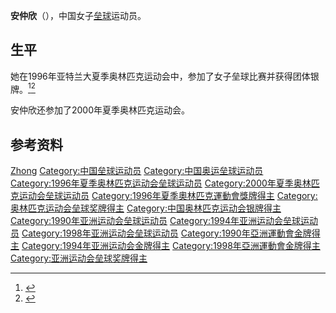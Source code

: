 {{expand|time=2017-04-15T00:34:21+00:00}}
{{Infobox sportsperson
| name           = 安仲欣
| birth_date     = {{Birth date and age|1971|6|29}}
|show-medals=yes
|medaltemplates={{MedalSport | 女子[[垒球|垒球]]}}
{{MedalCountry | {{CHN}} }}
{{MedalCompetition|[[奥林匹克运动会|奥林匹克运动会]]}}
{{MedalSilver | [[1996年夏季奥林匹克运动会|1996年 亚特兰大]] |[[1996年夏季奥林匹克运动会垒球比赛|女子垒球]]}}
}}

'''安仲欣'''（{{bd|1971年|6月29日|}}），中国女子[[垒球|垒球]]运动员。

== 生平 ==
她在1996年亚特兰大夏季奥林匹克运动会中，参加了女子垒球比赛并获得团体银牌。<ref name=sref>{{cite web |url=http://www.databaseolympics.com/players/playerpage.htm?ilkid=ANZHO01 |accessdate=2012-05-23 |title=An Zhongxin |deadurl=yes |archiveurl=https://web.archive.org/web/20070930032015/http://www.databaseolympics.com/players/playerpage.htm?ilkid=ANZHO01 |archivedate=2007-09-30 }}</ref><ref>{{cite web|url=http://sports.sina.com.cn/others/200002/1223730.shtml|title=电话费上万--国家女垒接手安仲欣的故事|publisher=新浪体育|date=2000-02-12|accessdate=2017-03-16|archive-date=2017-03-17|archive-url=https://web.archive.org/web/20170317054733/http://sports.sina.com.cn/others/200002/1223730.shtml|dead-url=no}}</ref>

安仲欣还参加了2000年夏季奥林匹克运动会。

==参考资料==
{{Reflist}}

{{Authority control}}
{{DEFAULTSORT:An安}}
[[Category:安姓|Zhong]]
[[Category:中国垒球运动员|Category:中国垒球运动员]]
[[Category:中国奥运垒球运动员|Category:中国奥运垒球运动员]]
[[Category:1996年夏季奥林匹克运动会垒球运动员|Category:1996年夏季奥林匹克运动会垒球运动员]]
[[Category:2000年夏季奥林匹克运动会垒球运动员|Category:2000年夏季奥林匹克运动会垒球运动员]]
[[Category:1996年夏季奧林匹克運動會獎牌得主|Category:1996年夏季奧林匹克運動會獎牌得主]]
[[Category:奥林匹克运动会垒球奖牌得主|Category:奥林匹克运动会垒球奖牌得主]]
[[Category:中国奥林匹克运动会银牌得主|Category:中国奥林匹克运动会银牌得主]]
[[Category:1990年亚洲运动会垒球运动员|Category:1990年亚洲运动会垒球运动员]]
[[Category:1994年亚洲运动会垒球运动员|Category:1994年亚洲运动会垒球运动员]]
[[Category:1998年亚洲运动会垒球运动员|Category:1998年亚洲运动会垒球运动员]]
[[Category:1990年亞洲運動會金牌得主|Category:1990年亞洲運動會金牌得主]]
[[Category:1994年亚洲运动会金牌得主|Category:1994年亚洲运动会金牌得主]]
[[Category:1998年亞洲運動會金牌得主|Category:1998年亞洲運動會金牌得主]]
[[Category:亚洲运动会垒球奖牌得主|Category:亚洲运动会垒球奖牌得主]]